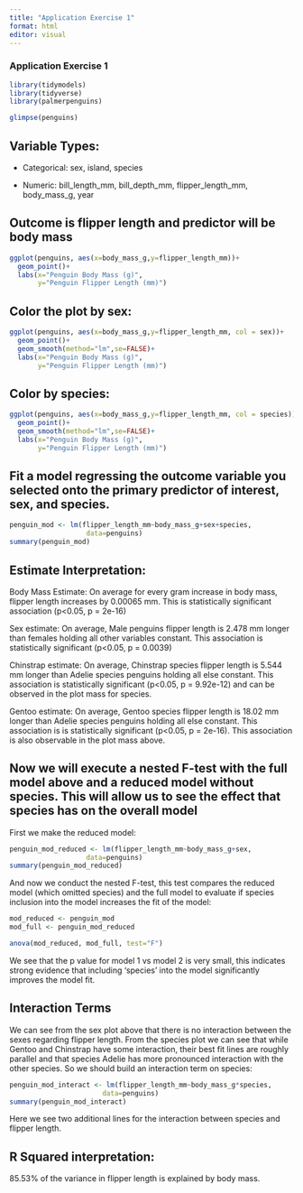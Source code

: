 ```yaml
---
title: "Application Exercise 1"
format: html
editor: visual
---
```


### Application Exercise 1

```r
library(tidymodels)
library(tidyverse)
library(palmerpenguins)
```

```r
glimpse(penguins)
```

## Variable Types:

-   Categorical: sex, island, species

-   Numeric: bill_length_mm, bill_depth_mm, flipper_length_mm, body_mass_g, year

## Outcome is flipper length and predictor will be body mass

```r
ggplot(penguins, aes(x=body_mass_g,y=flipper_length_mm))+
  geom_point()+
  labs(x="Penguin Body Mass (g)", 
       y="Penguin Flipper Length (mm)")
```

## Color the plot by sex:

```r
ggplot(penguins, aes(x=body_mass_g,y=flipper_length_mm, col = sex))+
  geom_point()+
  geom_smooth(method="lm",se=FALSE)+
  labs(x="Penguin Body Mass (g)", 
       y="Penguin Flipper Length (mm)")
```

## Color by species:

```r
ggplot(penguins, aes(x=body_mass_g,y=flipper_length_mm, col = species))+
  geom_point()+
  geom_smooth(method="lm",se=FALSE)+
  labs(x="Penguin Body Mass (g)", 
       y="Penguin Flipper Length (mm)")
```

## Fit a model regressing the outcome variable you selected onto the primary predictor of interest, sex, and species.

```r
penguin_mod <- lm(flipper_length_mm~body_mass_g+sex+species,
                   data=penguins)
summary(penguin_mod)
```

## Estimate Interpretation:

Body Mass Estimate: On average for every gram increase in body mass, flipper length increases by 0.00065 mm. This is statistically significant association (p\<0.05, p = 2e-16)

Sex estimate: On average, Male penguins flipper length is 2.478 mm longer than females holding all other variables constant. This association is statistically significant (p\<0.05, p = 0.0039)

Chinstrap estimate: On average, Chinstrap species flipper length is 5.544 mm longer than Adelie species penguins holding all else constant. This association is statistically significant (p\<0.05, p = 9.92e-12) and can be observed in the plot mass for species.

Gentoo estimate: On average, Gentoo species flipper length is 18.02 mm longer than Adelie species penguins holding all else constant. This association is is statistically significant (p\<0.05, p = 2e-16). This association is also observable in the plot mass above.

## Now we will execute a nested F-test with the full model above and a reduced model without species. This will allow us to see the effect that species has on the overall model

First we make the reduced model:

```r
penguin_mod_reduced <- lm(flipper_length_mm~body_mass_g+sex,
                   data=penguins)
summary(penguin_mod_reduced)
```

And now we conduct the nested F-test, this test compares the reduced model (which omitted species) and the full model to evaluate if species inclusion into the model increases the fit of the model:

```r
mod_reduced <- penguin_mod
mod_full <- penguin_mod_reduced

anova(mod_reduced, mod_full, test="F")
```

We see that the p value for model 1 vs model 2 is very small, this indicates strong evidence that including 'species' into the model significantly improves the model fit.

## Interaction Terms

We can see from the sex plot above that there is no interaction between the sexes regarding flipper length. From the species plot we can see that while Gentoo and Chinstrap have some interaction, their best fit lines are roughly parallel and that species Adelie has more pronounced interaction with the other species. So we should build an interaction term on species:

```r
penguin_mod_interact <- lm(flipper_length_mm~body_mass_g*species,
                       data=penguins)
summary(penguin_mod_interact)
```

Here we see two additional lines for the interaction between species and flipper length.

## R Squared interpretation:

85.53% of the variance in flipper length is explained by body mass.

